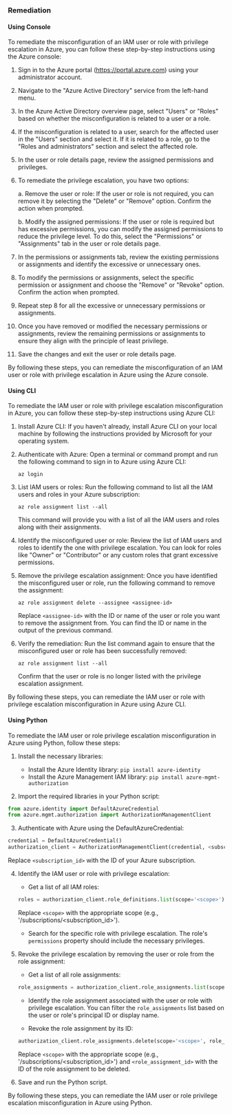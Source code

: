 ### Remediation

#### Using Console

To remediate the misconfiguration of an IAM user or role with privilege escalation in Azure, you can follow these step-by-step instructions using the Azure console:

1. Sign in to the Azure portal (https://portal.azure.com) using your administrator account.

2. Navigate to the "Azure Active Directory" service from the left-hand menu.

3. In the Azure Active Directory overview page, select "Users" or "Roles" based on whether the misconfiguration is related to a user or a role.

4. If the misconfiguration is related to a user, search for the affected user in the "Users" section and select it. If it is related to a role, go to the "Roles and administrators" section and select the affected role.

5. In the user or role details page, review the assigned permissions and privileges.

6. To remediate the privilege escalation, you have two options:

   a. Remove the user or role: If the user or role is not required, you can remove it by selecting the "Delete" or "Remove" option. Confirm the action when prompted.

   b. Modify the assigned permissions: If the user or role is required but has excessive permissions, you can modify the assigned permissions to reduce the privilege level. To do this, select the "Permissions" or "Assignments" tab in the user or role details page.

7. In the permissions or assignments tab, review the existing permissions or assignments and identify the excessive or unnecessary ones.

8. To modify the permissions or assignments, select the specific permission or assignment and choose the "Remove" or "Revoke" option. Confirm the action when prompted.

9. Repeat step 8 for all the excessive or unnecessary permissions or assignments.

10. Once you have removed or modified the necessary permissions or assignments, review the remaining permissions or assignments to ensure they align with the principle of least privilege.

11. Save the changes and exit the user or role details page.

By following these steps, you can remediate the misconfiguration of an IAM user or role with privilege escalation in Azure using the Azure console.

#### Using CLI

To remediate the IAM user or role with privilege escalation misconfiguration in Azure, you can follow these step-by-step instructions using Azure CLI:

1. Install Azure CLI: If you haven't already, install Azure CLI on your local machine by following the instructions provided by Microsoft for your operating system.

2. Authenticate with Azure: Open a terminal or command prompt and run the following command to sign in to Azure using Azure CLI:
   ```
   az login
   ```

3. List IAM users or roles: Run the following command to list all the IAM users and roles in your Azure subscription:
   ```
   az role assignment list --all
   ```

   This command will provide you with a list of all the IAM users and roles along with their assignments.

4. Identify the misconfigured user or role: Review the list of IAM users and roles to identify the one with privilege escalation. You can look for roles like "Owner" or "Contributor" or any custom roles that grant excessive permissions.

5. Remove the privilege escalation assignment: Once you have identified the misconfigured user or role, run the following command to remove the assignment:
   ```
   az role assignment delete --assignee <assignee-id>
   ```

   Replace `<assignee-id>` with the ID or name of the user or role you want to remove the assignment from. You can find the ID or name in the output of the previous command.

6. Verify the remediation: Run the list command again to ensure that the misconfigured user or role has been successfully removed:
   ```
   az role assignment list --all
   ```

   Confirm that the user or role is no longer listed with the privilege escalation assignment.

By following these steps, you can remediate the IAM user or role with privilege escalation misconfiguration in Azure using Azure CLI.

#### Using Python

To remediate the IAM user or role privilege escalation misconfiguration in Azure using Python, follow these steps:

1. Install the necessary libraries:
   - Install the Azure Identity library: `pip install azure-identity`
   - Install the Azure Management IAM library: `pip install azure-mgmt-authorization`

2. Import the required libraries in your Python script:
```python
from azure.identity import DefaultAzureCredential
from azure.mgmt.authorization import AuthorizationManagementClient
```

3. Authenticate with Azure using the DefaultAzureCredential:
```python
credential = DefaultAzureCredential()
authorization_client = AuthorizationManagementClient(credential, <subscription_id>)
```
Replace `<subscription_id>` with the ID of your Azure subscription.

4. Identify the IAM user or role with privilege escalation:
   - Get a list of all IAM roles:
   ```python
   roles = authorization_client.role_definitions.list(scope='<scope>')
   ```
   Replace `<scope>` with the appropriate scope (e.g., '/subscriptions/<subscription_id>').

   - Search for the specific role with privilege escalation. The role's `permissions` property should include the necessary privileges.

5. Revoke the privilege escalation by removing the user or role from the role assignment:
   - Get a list of all role assignments:
   ```python
   role_assignments = authorization_client.role_assignments.list(scope='<scope>')
   ```

   - Identify the role assignment associated with the user or role with privilege escalation. You can filter the `role_assignments` list based on the user or role's principal ID or display name.

   - Revoke the role assignment by its ID:
   ```python
   authorization_client.role_assignments.delete(scope='<scope>', role_assignment_id='<role_assignment_id>')
   ```
   Replace `<scope>` with the appropriate scope (e.g., '/subscriptions/<subscription_id>') and `<role_assignment_id>` with the ID of the role assignment to be deleted.

6. Save and run the Python script.

By following these steps, you can remediate the IAM user or role privilege escalation misconfiguration in Azure using Python.

